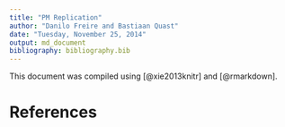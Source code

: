 ```yaml
---
title: "PM Replication"
author: "Danilo Freire and Bastiaan Quast"
date: "Tuesday, November 25, 2014"
output: md_document
bibliography: bibliography.bib
---
```


This document was compiled using [@xie2013knitr] and [@rmarkdown].

# References